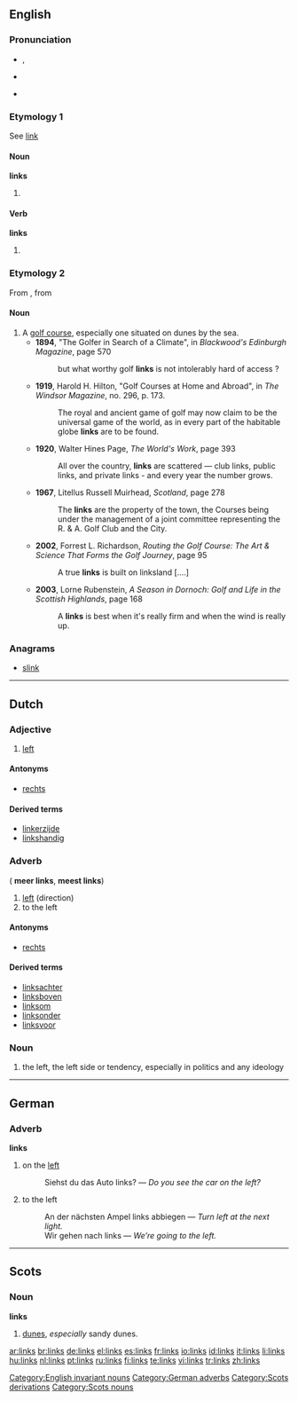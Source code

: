 ==English==

===Pronunciation===
* {{a|UK}} {{IPA|/lɪŋks/}}, {{SAMPA|/lINks/}}
* {{audio|en-us-links.ogg|Audio (US)}}
*: {{rhymes|ɪŋks}}
* {{homophones|lynx}}

===Etymology 1===
See [[link]]

====Noun====
'''links'''

# {{plural of|[[link]]}}

====Verb====
'''links'''

# {{third-person singular of|[[link]]}}

===Etymology 2===
From {{etyl|sco|en}} {{term|link||lang=sco|sandy, rolling ground near seashore}}, from {{etyl|ang|en}} {{term|hlinc||lang=ang|rising ground}}

====Noun====
{{en-noun|links}}

# A [[golf course]], especially one situated on dunes by the sea.
#* '''1894''', "The Golfer in Search of a Climate", in ''Blackwood's Edinburgh Magazine'', page 570
#*: but what worthy golf '''links''' is not intolerably hard of access ?
#* '''1919''', Harold H. Hilton, "Golf Courses at Home and Abroad", in ''The Windsor Magazine'', no. 296, p. 173.
#*: The royal and ancient game of golf may now claim to be the universal game of the world, as in every part of the habitable globe '''links''' are to be found.
#* '''1920''', Walter Hines Page, ''The World's Work'', page 393
#*: All over the country, '''links''' are scattered — club links, public links, and private links - and every year the number grows.
#* '''1967''', Litellus Russell Muirhead, ''Scotland'', page 278
#*: The '''links''' are the property of the town, the Courses being under the management of a joint committee representing the R. & A. Golf Club and the City.
#* '''2002''', Forrest L. Richardson, ''Routing the Golf Course: The Art & Science That Forms the Golf Journey'', page 95
#*: A true '''links''' is built on linksland [....]
#* '''2003''', Lorne Rubenstein, ''A Season in Dornoch: Golf and Life in the Scottish Highlands'', page 168
#*: A '''links''' is best when it's really firm and when the wind is really up.
{{rft|can this word refer to more than one golf course?}}

===Anagrams===
* [[slink]]

[[Category:English invariant nouns]]

----

==Dutch==

===Adjective===
{{nl-adj}}

# [[left]]

====Antonyms====
* [[rechts]]

====Derived terms====
* [[linkerzijde]]
* [[linkshandig]]

===Adverb===
{{infl|nl|adverb}} ({{compar}} '''meer links''', {{superl}} '''meest links''')

# [[left]] (direction)
# to the left

====Antonyms====
* [[rechts]]

====Derived terms====
* [[linksachter]]
* [[linksboven]]
* [[linksom]]
* [[linksonder]]
* [[linksvoor]]

===Noun===
{{nl-noun|-|-}}

# the left, the left side or tendency, especially in politics and any ideology

{{nl-attention}}

----

==German==

===Adverb===
'''links'''

# on the [[left]]
#: Siehst du das Auto links? &mdash; ''Do you see the car on the left?''
# to the left
#: An der nächsten Ampel links abbiegen &mdash; ''Turn left at the next light.''
#: Wir gehen nach links &mdash; ''We’re going to the left.''

[[Category:German adverbs]]
[[Category:Scots derivations]]

----

==Scots==

===Noun===
'''links'''

# [[dunes]], ''especially'' sandy dunes.

[[Category:Scots nouns]]

[[ar:links]]
[[br:links]]
[[de:links]]
[[el:links]]
[[es:links]]
[[fr:links]]
[[io:links]]
[[id:links]]
[[it:links]]
[[li:links]]
[[hu:links]]
[[nl:links]]
[[pt:links]]
[[ru:links]]
[[fi:links]]
[[te:links]]
[[vi:links]]
[[tr:links]]
[[zh:links]]